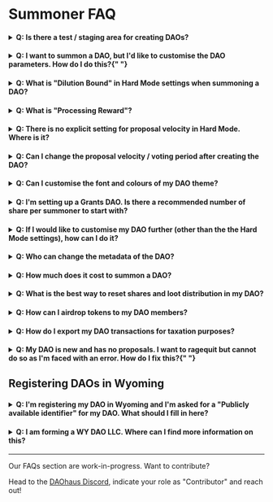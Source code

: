 # Summoner FAQ

<h4>
  <details>
    <summary>Q: Is there a test / staging area for creating DAOs?</summary>
    <p>&nbsp;</p>
    A: Yes, DAOhaus is on Göerli. It is also really cheap to test on xDAI.
  </details>
</h4>

<h4>
  <details>
    <summary>
      Q: I want to summon a DAO, but I'd like to customise the DAO parameters.
      How do I do this?{" "}
    </summary>
    <p>&nbsp;</p>
    A: You can switch to Hard mode and you'll be able to configure the
    parameters to meet your DAO needs.
  </details>
</h4>

<h4>
  <details>
    <summary>
      Q: What is "Dilution Bound" in Hard Mode settings when summoning a DAO?
    </summary>
    <p>&nbsp;</p>
    A: Dilution bound is a mechanism to handle edge cases where many members
    RageQuit, increasing the dilution of non-ragequit members. This hasn't been
    used before, but 3 is usually good.
  </details>
</h4>

<h4>
  <details>
    <summary>Q: What is "Processing Reward"?</summary>
    <p>&nbsp;</p>
    A: The processing reward is a mechanism to incentivize members to actively
    process proposals and keep the proposal funnel clear.
  </details>
</h4>

<h4>
  <details>
    <summary>
      Q: There is no explicit setting for proposal velocity in Hard Mode. Where
      is it?
    </summary>
    <p>&nbsp;</p>
    A: In Hard Mode, the voting period is equal to the proposal velocity. So, at
    a default of 7200 seconds, it is 2 hours. If mutiple proposals are submitted
    at the same time, one proposal will enter into voting every 2 hours (first
    in, first out). Therefore, with a shorter voting period you raise the upper
    limit for proposal velocity in your DAO.
  </details>
</h4>

<h4>
  <details>
    <summary>
      Q: Can I change the proposal velocity / voting period after creating the
      DAO?
    </summary>
    <p>&nbsp;</p>
    A: Unfortunately, no. The alternative would be to upgrade your DAO, clone
    the members / shares and transfer the balances over to the new DAO.
  </details>
</h4>

<h4>
  <details>
    <summary>Q: Can I customise the font and colours of my DAO theme?</summary>
    <p>&nbsp;</p>
    A: Yes, you can customise the font and colours of your DAO theme through the
    "Custom Theme" app
  </details>
</h4>

<h4>
  <details>
    <summary>
      Q: I'm setting up a Grants DAO. Is there a recommended number of share per
      summoner to start with?
    </summary>
    <p>&nbsp;</p>
    A: An arbitrary rule of thumb is to have more than 1, so keeping it to 10
    would be a good start. It is also helpful to set a minimum / maximum for
    members, as well as loot for whales. For instance, if 1 share is estimted to
    be 0.1 ETH, each member can have minimum 10, maximum 100 shares. For whales
    who want to add more than 10 ETH (i.e. >100 shares), they would be allocated
    loot instead of shares. This makes the DAO fair and functional for members,
    and whales.
  </details>
</h4>

<h4>
  <details>
    <summary>
      Q: If I would like to customise my DAO further (other than the the Hard
      Mode settings), how can I do it?
    </summary>
    <p>&nbsp;</p>
    A: The Hard Mode settings are the base settings of the DAO contract. Any
    other customisations will have to be done through a Minion.
  </details>
</h4>

<h4>
  <details>
    <summary>Q: Who can change the metadata of the DAO?</summary>
    <p>&nbsp;</p>
    A: Any DAO member with shares is able to customise the DAO's metadata.
  </details>
</h4>

<h4>
  <details>
    <summary>Q: How much does it cost to summon a DAO?</summary>
    <p>&nbsp;</p>
    A: On ETH mainnet, it depends on the gas prices. On a side chain like xDAI
    or Polygon, it is almost free at around USD0.01
  </details>
</h4>

<h4>
  <details>
    <summary>
      Q: What is the best way to reset shares and loot distribution in my DAO?
    </summary>
    <p>&nbsp;</p>
    A: The easiest way is to summon a new DAO with the desired shares
    distribution.
  </details>
</h4>

<h4>
  <details>
    <summary>Q: How can I airdrop tokens to my DAO members?</summary>
    <p>&nbsp;</p>
    A: Using a minion, you can use Disperse.app or Multisender to send tokens to
    the list of members' addresses from the bank.
  </details>
</h4>

<h4>
  <details>
    <summary>
      Q: How do I export my DAO transactions for taxation purposes?
    </summary>
    <p>&nbsp;</p>
    A: All DAO transactions are on-chain and you can export the transactions via
    contract address. Alternatively, you can use Dune Analytics to extract the
    information.
  </details>
</h4>

<h4>
  <details>
    <summary>
      Q: My DAO is new and has no proposals. I want to ragequit but cannot do so
      as I'm faced with an error. How do I fix this?{" "}
    </summary>
    <p>&nbsp;</p>
    A: You are not able to ragequit because there are no proposals in the DAO
    yet. An easy way to rage quit will be to submit a proposal (such as Signal
    Proposal) and you'll be able to ragequit after.
  </details>
</h4>

## Registering DAOs in Wyoming

<h4>
  <details>
    <summary>
      Q: I'm registering my DAO in Wyoming and I'm asked for a "Publicly
      available identifier" for my DAO. What should I fill in here?
    </summary>
    <p>&nbsp;</p>
    A: You can fill in the DAO contract address.
  </details>
</h4>

<h4>
  <details>
    <summary>
      Q: I am forming a WY DAO LLC. Where can I find more information on this?
    </summary>
    <p>&nbsp;</p>
    A: You can refer to LexDAO's thoughts
    [here](https://lexdao.substack.com/p/wyoming-built-a-home-for-daos-but) or
    hop into our Discord to brainstorm and crowdsource ideas with the community.
  </details>
</h4>

---

Our FAQs section are work-in-progress. Want to contribute?

Head to the [DAOhaus Discord](https://discord.gg/bUd7HqMx), indicate your role as "Contributor" and reach out!
